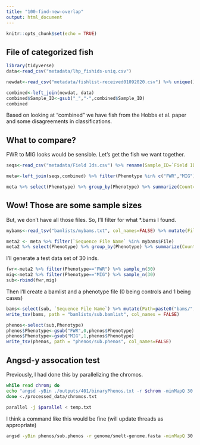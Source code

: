 ```yaml
---
title: "100-find-new-overlap"
output: html_document
---
```


```r
knitr::opts_chunk$set(echo = TRUE)
```

## File of categorized fish

```r
library(tidyverse)
data<-read_csv("metadata/lhp_fishids-uniq.csv")

newdat<-read_csv("metadata/fishlist-received01092020.csv") %>% unique() %>% rename(Sample_ID=fishid) %>% rename(Phenotype=`supervised assignments`)

combined<-left_join(newdat, data) 
combined$Sample_ID<-gsub("_","-",combined$Sample_ID)
combined
```

Based on looking at "combined" we have fish from the Hobbs et al. paper and some disagreements in classifications.

## What to compare?
FWR to MIG looks would be sensible. Let's get the fish we want together.

```r

seqs<-read_csv("metadata/Field Ids.csv") %>% rename(Sample_ID=`Field ID`)

meta<-left_join(seqs,combined) %>% filter(Phenotype %in% c("FWR","MIG"))

meta %>% select(Phenotype) %>% group_by(Phenotype) %>% summarize(Count=n())
```

## Wow! Those are some sample sizes

But, we don't have all those files. So, I'll filter for what *.bams I found.
```r
mybams<-read_tsv("bamlists/mybams.txt", col_names=FALSE) %>% mutate(File=gsub(".sort-n.fixmate-m.sort.markdup-r.bam","",X1))

meta2 <- meta %>% filter(`Sequence File Name` %in% mybams$File)
meta2 %>% select(Phenotype) %>% group_by(Phenotype) %>% summarize(Count=n())
```

I'll generate a test data set of 30 inds.

```r
fwr<-meta2 %>% filter(Phenotype=="FWR") %>% sample_n(30)
mig<-meta2 %>% filter(Phenotype=="MIG") %>% sample_n(30)
sub<-rbind(fwr,mig)
```

Then I'll create a bamlist and a phenotype file (0 being controls and 1 being cases)

```r
bams<-select(sub, `Sequence File Name`) %>% mutate(Path=paste0("bams/",`Sequence File Name`,".sort-n.fixmate-m.sort.markdup-r.bam")) %>% select(Path)
write_tsv(bams, path = "bamlists/sub.bamlist", col_names = FALSE)

phenos<-select(sub,Phenotype)
phenos$Phenotype<-gsub("FWR",0,phenos$Phenotype)
phenos$Phenotype<-gsub("MIG",1,phenos$Phenotype)
write_tsv(phenos, path = "phenos/sub.phenos", col_names=FALSE)

```

## Angsd-y assocation test

Previously, I had done this by parallelizing the chromos.

```sh
while read chrom; do
echo "angsd -yBin ./outputs/401/binaryPhenos.txt -r $chrom -minMapQ 30 -minQ 20 -minInd 12 -doAsso 1 -GL 1 -out ./outputs/401/$bamlist/$chrom -doMajorMinor 1 -doMaf 1 -SNP_pval 1e-6 -bam ./bamlists/$bamlist.bamlist -P $threads" >> temp.txt
done <./processed_data/chromos.txt

parallel -j $parallel < temp.txt
```

I think a command like this would be fine (will update threads as appropriate)

```sh

angsd -yBin phenos/sub.phenos -r genome/smelt-genome.fasta -minMapQ 30 -minQ 20 -minInd 27 -doAsso 1 -GL 1 -out outputs/200/sub -doMajorMinor 1 -doMaf 1 -SNP_pval 1e-6 -bam bamlist/sub.bamlist -P $threads

```

